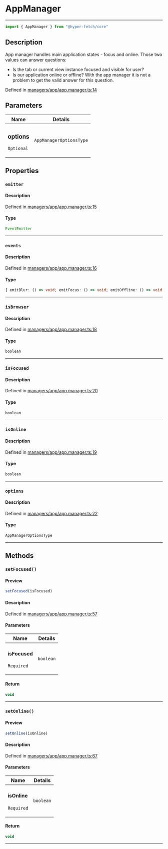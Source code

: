 

# AppManager

<div class="api-docs__separator" data-reactroot="">

---

</div><div class="api-docs__import" data-reactroot="">

```ts
import { AppManager } from "@hyper-fetch/core"
```

</div><div class="api-docs__section">

## Description

</div><div class="api-docs__description"><span class="api-docs__do-not-parse">

App manager handles main application states - focus and online. Those two values can answer questions:
- Is the tab or current view instance focused and visible for user?
- Is our application online or offline?
With the app manager it is not a problem to get the valid answer for this question.

</span></div><p class="api-docs__definition">

Defined in [managers/app/app.manager.ts:14](https://github.com/BetterTyped/hyper-fetch/blob/c3e2c45/packages/core/src/managers/app/app.manager.ts#L14)

</p><div class="api-docs__section">

## Parameters

</div><div class="api-docs__parameters"><table><thead><tr><th>Name</th><th>Details</th></tr></thead><tbody><tr param-data="options"><td class="api-docs__param-name optional">

### options 

`Optional`

</td><td class="api-docs__param-type">

`AppManagerOptionsType`

</td></tr></tbody></table></div><div class="api-docs__section">

## Properties

</div><div class="api-docs__properties"><div class="api-docs__property" property-data="emitter"><h3 class="api-docs__name">

### `emitter`

</h3><div class="api-docs__section">

#### Description

</div><div class="api-docs__description"><span class="api-docs__do-not-parse">



</span></div><p class="api-docs__definition">

Defined in [managers/app/app.manager.ts:15](https://github.com/BetterTyped/hyper-fetch/blob/c3e2c45/packages/core/src/managers/app/app.manager.ts#L15)

</p><div class="api-docs__section">

#### Type

</div><div class="api-docs__property-type">

```ts
EventEmitter
```

</div><hr/></div><div class="api-docs__property" property-data="events"><h3 class="api-docs__name">

### `events`

</h3><div class="api-docs__section">

#### Description

</div><div class="api-docs__description"><span class="api-docs__do-not-parse">



</span></div><p class="api-docs__definition">

Defined in [managers/app/app.manager.ts:16](https://github.com/BetterTyped/hyper-fetch/blob/c3e2c45/packages/core/src/managers/app/app.manager.ts#L16)

</p><div class="api-docs__section">

#### Type

</div><div class="api-docs__property-type">

```ts
{ emitBlur: () => void; emitFocus: () => void; emitOffline: () => void; emitOnline: () => void; onBlur: (callback: () => void) => VoidFunction; onFocus: (callback: () => void) => VoidFunction; onOffline: (callback: () => void) => VoidFunction; onOnline: (callback: () => void) => VoidFunction }
```

</div><hr/></div><div class="api-docs__property" property-data="isBrowser"><h3 class="api-docs__name">

### `isBrowser`

</h3><div class="api-docs__section">

#### Description

</div><div class="api-docs__description"><span class="api-docs__do-not-parse">



</span></div><p class="api-docs__definition">

Defined in [managers/app/app.manager.ts:18](https://github.com/BetterTyped/hyper-fetch/blob/c3e2c45/packages/core/src/managers/app/app.manager.ts#L18)

</p><div class="api-docs__section">

#### Type

</div><div class="api-docs__property-type">

```ts
boolean
```

</div><hr/></div><div class="api-docs__property" property-data="isFocused"><h3 class="api-docs__name">

### `isFocused`

</h3><div class="api-docs__section">

#### Description

</div><div class="api-docs__description"><span class="api-docs__do-not-parse">



</span></div><p class="api-docs__definition">

Defined in [managers/app/app.manager.ts:20](https://github.com/BetterTyped/hyper-fetch/blob/c3e2c45/packages/core/src/managers/app/app.manager.ts#L20)

</p><div class="api-docs__section">

#### Type

</div><div class="api-docs__property-type">

```ts
boolean
```

</div><hr/></div><div class="api-docs__property" property-data="isOnline"><h3 class="api-docs__name">

### `isOnline`

</h3><div class="api-docs__section">

#### Description

</div><div class="api-docs__description"><span class="api-docs__do-not-parse">



</span></div><p class="api-docs__definition">

Defined in [managers/app/app.manager.ts:19](https://github.com/BetterTyped/hyper-fetch/blob/c3e2c45/packages/core/src/managers/app/app.manager.ts#L19)

</p><div class="api-docs__section">

#### Type

</div><div class="api-docs__property-type">

```ts
boolean
```

</div><hr/></div><div class="api-docs__property" property-data="options"><h3 class="api-docs__name">

### `options`

</h3><div class="api-docs__section">

#### Description

</div><div class="api-docs__description"><span class="api-docs__do-not-parse">



</span></div><p class="api-docs__definition">

Defined in [managers/app/app.manager.ts:22](https://github.com/BetterTyped/hyper-fetch/blob/c3e2c45/packages/core/src/managers/app/app.manager.ts#L22)

</p><div class="api-docs__section">

#### Type

</div><div class="api-docs__property-type">

```ts
AppManagerOptionsType
```

</div><hr/></div></div><div class="api-docs__section">

## Methods

</div><div class="api-docs__methods"><div class="api-docs__method" method-data="setFocused"><h3 class="api-docs__name">

### `setFocused()`

</h3><div class="api-docs__section">

#### Preview

</div><div class="api-docs__preview fn">

```ts
setFocused(isFocused)
```

</div><div class="api-docs__section">

#### Description

</div><div class="api-docs__description"><span class="api-docs__do-not-parse">



</span></div><p class="api-docs__definition">

Defined in [managers/app/app.manager.ts:57](https://github.com/BetterTyped/hyper-fetch/blob/c3e2c45/packages/core/src/managers/app/app.manager.ts#L57)

</p><div class="api-docs__section">

#### Parameters

</div><div class="api-docs__parameters"><table><thead><tr><th>Name</th><th>Details</th></tr></thead><tbody><tr param-data="isFocused"><td class="api-docs__param-name required">

#### isFocused 

`Required`

</td><td class="api-docs__param-type">

`boolean`

</td></tr></tbody></table></div><div class="api-docs__section">

#### Return

</div><div class="api-docs__returns">

```ts
void
```

</div><hr/></div><div class="api-docs__method" method-data="setOnline"><h3 class="api-docs__name">

### `setOnline()`

</h3><div class="api-docs__section">

#### Preview

</div><div class="api-docs__preview fn">

```ts
setOnline(isOnline)
```

</div><div class="api-docs__section">

#### Description

</div><div class="api-docs__description"><span class="api-docs__do-not-parse">



</span></div><p class="api-docs__definition">

Defined in [managers/app/app.manager.ts:67](https://github.com/BetterTyped/hyper-fetch/blob/c3e2c45/packages/core/src/managers/app/app.manager.ts#L67)

</p><div class="api-docs__section">

#### Parameters

</div><div class="api-docs__parameters"><table><thead><tr><th>Name</th><th>Details</th></tr></thead><tbody><tr param-data="isOnline"><td class="api-docs__param-name required">

#### isOnline 

`Required`

</td><td class="api-docs__param-type">

`boolean`

</td></tr></tbody></table></div><div class="api-docs__section">

#### Return

</div><div class="api-docs__returns">

```ts
void
```

</div><hr/></div></div>